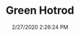 ---
width: 1333
height: 2000
title: Green Hotrod
description: Green 911 Hotrod at Wholesale California.
date: 2/27/2020 2:26:24 PM
cameraMake: Sony
cameraModel: ILCE-7M3
lens: ZEISS Batis 2/40 CF
settingsfStop: f/2
settingsISO: ISO 200
settingsShutter: 1/40
settingsFocalLength: 40 mm
---